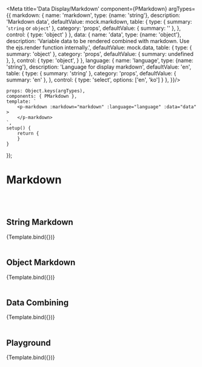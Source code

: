 
<Meta title='Data Display/Markdown' component={PMarkdown} argTypes={{
    markdown: {
        name: 'markdown',
        type: {name: 'string'},
        description: 'Markdown data',
        defaultValue: mock.markdown,
        table: {
            type: {
                summary: '`string` or `object`'
            },
            category: 'props',
            defaultValue: {
                summary: ''
            },
        },
        control: {
            type: 'object'
        }
    },
    data: {
        name: 'data',
        type: {name: 'object'},
        description: 'Variable data to be rendered combined with markdown. Use the ejs.render function internally.',
        defaultValue: mock.data,
        table: {
            type: {
                summary: 'object'
            },
            category: 'props',
            defaultValue: {
                summary: undefined
            },
        },
        control: {
            type: 'object',
        }
    },
    language: {
        name: 'language',
        type: {name: 'string'},
        description: 'Language for display markdown',
        defaultValue: 'en',
        table: {
            type: {
                summary: 'string'
            },
            category: 'props',
            defaultValue: {
                summary: 'en'
            },
        },
        control: {
            type: 'select',
            options: ['en', 'ko']
        }
    },
}}/>


    props: Object.keys(argTypes),
    components: { PMarkdown },
    template: `
        <p-markdown :markdown="markdown" :language="language" :data="data" >
        </p-markdown>
    `,
    setup() {
        return {
        }
    }
});


# Markdown
<br/>
<br/>

## String Markdown

<Canvas>
    <Story name="string markdown" args={{
        markdown: mock.markdown.en
    }}>
        {Template.bind({})}
    </Story>
</Canvas>

<br/>
<br/>

## Object Markdown

<Canvas>
    <Story name="object markdown" args={{
        markdown: mock.markdown,
        language: 'ko'
    }}>
        {Template.bind({})}
    </Story>
</Canvas>

<br/>
<br/>

## Data Combining

<Canvas>
    <Story name="data combining" args={{
        markdown: mock.markdownWithData,
        language: 'ko'
    }}>
        {Template.bind({})}
    </Story>
</Canvas>

<br/>
<br/>


## Playground

<Canvas>
    <Story name="playground">
        {Template.bind({})}
    </Story>
</Canvas>

<ArgsTable story="playground"/>

